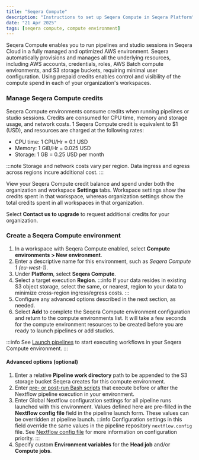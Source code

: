```yaml
---
title: "Seqera Compute"
description: "Instructions to set up Seqera Compute in Seqera Platform"
date: "21 Apr 2025"
tags: [seqera compute, compute environment]
---
```


Seqera Compute enables you to run pipelines and studio sessions in Seqera Cloud in a fully managed and optimized AWS environment. Seqera automatically provisions and manages all the underlying resources, including AWS accounts, credentials, roles, AWS Batch compute environments, and S3 storage buckets, requiring minimal user configuration. Using prepaid credits enables control and visibility of the compute spend in each of your organization's workspaces.

### Manage Seqera Compute credits 

Seqera Compute environments consume credits when running pipelines or studio sessions. Credits are consumed for CPU time, memory and storage usage, and network costs. 1 Seqera Compute credit is equivalent to $1 (USD), and resources are charged at the following rates:
- CPU time: 1 CPU/Hr = 0.1 USD
- Memory: 1 GiB/Hr = 0.025 USD 
- Storage: 1 GB = 0.25 USD per month 

:::note 
Storage and network costs vary per region. Data ingress and egress across regions incure additional cost. 
:::

View your Seqera Compute credit balance and spend under both the organization and workspace **Settings** tabs. Workspace settings show the credits spent in that workspace, whereas organization settings show the total credits spent in all workspaces in that organization. 

Select **Contact us to upgrade** to request additional credits for your organization. 

### Create a Seqera Compute environment 

1. In a workspace with Seqera Compute enabled, select **Compute environments > New environment**.
1. Enter a descriptive name for this environment, such as _Seqera Compute 1 (eu-west-1)_.
1. Under **Platform**, select **Seqera Compute**. 
1. Select a target execution **Region**. 
    :::info
    If your data resides in existing S3 object storage, select the same, or nearest, region to your data to minimize cross-region ingress/egress costs. 
    :::
1. Configure any advanced options described in the next section, as needed.
1. Select **Add** to complete the Seqera Compute environment configuration and return to the compute environments list. It will take a few seconds for the compute environment resources to be created before you are ready to launch pipelines or add studios. 

:::info 
See [Launch pipelines](../launch/launchpad.mdx) to start executing workflows in your Seqera Compute environment.
:::

#### Advanced options (optional)

1. Enter a relative **Pipeline work directory** path to be appended to the S3 storage bucket Seqera creates for this compute environment. 
1. Enter [pre- or post-run Bash scripts](../launch/advanced.mdx#pre--post-run-scripts) that execute before or after the Nextflow pipeline execution in your environment.
1. Enter Global Nextflow configuration settings for all pipeline runs launched with this environment. Values defined here are pre-filled in the **Nextflow config file** field in the pipeline launch form. These values can be overridden at pipeline launch. 
    :::info
    Configuration settings in this field override the same values in the pipeline repository `nextflow.config` file. See [Nextflow config file](../launch/advanced.mdx#nextflow-config-file) for more information on configuration priority. 
    :::
1. Specify custom **Environment variables** for the **Head job** and/or **Compute jobs**.
